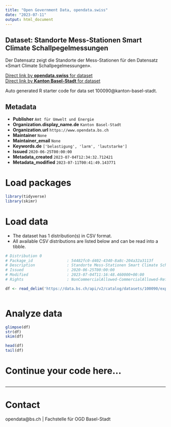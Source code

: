 ```yaml
---
title: "Open Government Data, opendata.swiss"
date: "2023-07-11"
output: html_document
---
```


## Dataset: Standorte Mess-Stationen Smart Climate Schallpegelmessungen

Der Datensatz zeigt die Standorte der Mess-Stationen für den Datensatz «Smart Climate Schallpegelmessungen».

[Direct link by **opendata.swiss** for dataset](https://opendata.swiss/de/dataset/standorte-mess-stationen-smart-climate-schallpegelmessungen)<br>
[Direct link by **Kanton Basel-Stadt** for dataset](https://data.bs.ch/explore/dataset/100090/)

Auto generated R starter code for data set 100090@kanton-basel-stadt.

## Metadata

- **Publisher** `Amt für Umwelt und Energie`
- **Organization.display_name.de** `Kanton Basel-Stadt`
- **Organization.url** `https://www.opendata.bs.ch`
- **Maintainer** `None`
- **Maintainer_email** `None`
- **Keywords.de** `['belastigung', 'larm', 'lautstarke']`
- **Issued** `2020-06-25T00:00:00`
- **Metadata_created** `2023-07-04T12:34:32.712421`
- **Metadata_modified** `2023-07-11T00:41:49.143771`


# Load packages

```r

library(tidyverse)
library(skimr)

```

# Load data

-   The dataset has 1 distribution(s) in CSV format.
-   All available CSV distributions are listed below and can be read into a tibble.

```r

# Distribution 0
# Package_id               : 54482fc0-d402-4340-8a8c-204a32a3113f
# Description              : Standorte Mess-Stationen Smart Climate Schallpegelmessungen (csv)
# Issued                   : 2020-06-25T00:00:00
# Modified                 : 2023-07-04T11:16:48.460000+00:00
# Rights                   : NonCommercialAllowed-CommercialAllowed-ReferenceRequired

df <- read_delim('https://data.bs.ch/api/v2/catalog/datasets/100090/exports/csv')



```

# Analyze data

```r

glimpse(df)
str(df)
skim(df)

head(df)
tail(df)

```

# Continue your code here...

```r

```

------------------------------------------------------------------------

# Contact

opendata@bs.ch | Fachstelle für OGD Basel-Stadt
